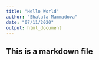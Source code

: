 ```yaml
---
title: "Hello World"
author: "Shalala Mammadova"
date: "07/11/2020"
output: html_document
---
```

## This is a markdown file
